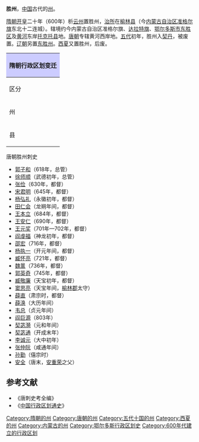 {{for|辽朝的胜州|媵州}}
'''胜州'''，[[中国|中国]]古代的[[州|州]]。

[[隋朝|隋朝]][[开皇|开皇]]二十年（600年）析[[云州_(北魏)|云州]]置胜州，[[治所|治所]]在[[榆林县|榆林县]]（今[[内蒙古自治区|内蒙古自治区]][[准格尔旗|准格尔旗]]东北十二连城）。辖境约今内蒙古自治区准格尔旗、[[达拉特旗|达拉特旗]]、[[鄂尔多斯市|鄂尔多斯市]][[东胜区|东胜区]]及[[黄河|黄河]]东岸[[托克托县|托克托县]]地。[[唐朝|唐朝]]专辖黄河西岸地。[[五代|五代]]初年，胜州入[[契丹|契丹]]，被废置。[[辽朝|辽朝]]另置[[东胜州|东胜州]]。[[西夏|西夏]]又置胜州，后废。
{| align=center class="wikitable" style="width:600px; text-align:center"
|-
!colspan="4" style="background:#ccccff"|'''隋朝行政区划变迁'''
|- align="center"
!区分!!開皇二十年!!区分!!大業三年
|-
|州||'''勝州'''||郡||'''榆林郡'''
|-
|县||[[榆林县|榆林县]] [[富昌县|富昌县]] [[金河县|金河县]]||县||rowspan="2"|[[榆林县|榆林县]] [[富昌县|富昌县]] [[金河县|金河县]]
|}
;唐朝胜州刺史
*[[郭子和|郭子和]]（618年，总管）
*[[徐师顺|徐师顺]]（武德初年，总管）
*[[张俭|张俭]]（630年，都督）
*[[宋君明|宋君明]]（645年，都督）
*[[杨弘礼|杨弘礼]]（永徽初年，都督）
*[[田仁会|田仁会]]（龙朔年间，都督）
*[[王本立|王本立]]（684年，都督）
*[[王安仁|王安仁]]（690年，都督）
*[[王元奖|王元奖]]（701年—702年，都督）
*[[阎虔福|阎虔福]]（神龙初年，都督）
*[[邵宏|邵宏]]（716年，都督）
*[[杨执一|杨执一]]（开元年间，都督）
*[[臧怀亮|臧怀亮]]（721年，都督）
*[[魏暠|魏暠]]（736年，都督）
*[[郭英奇|郭英奇]]（745年，都督）
*[[臧敬廉|臧敬廉]]（天宝初年，都督）
*[[窦思亮|窦思亮]]（天宝年间，[[榆林郡|榆林郡]]太守）
*[[薛直|薛直]]（肃宗时，都督）
*[[薛涣|薛涣]]（大历年间）
*[[韦总|韦总]]（贞元年间）
*[[阎巨源|阎巨源]]（803年）
*[[契苾漪|契苾漪]]（元和年间）
*[[契苾通|契苾通]]（开成末年）
*[[李诚元|李诚元]]（大中初年）
*[[张仲阮|张仲阮]]（咸通年间）
*[[孙勤|孙勤]]（僖宗时）
*[[安全|安全]]（唐末，[[安重荣|安重荣]]之父）

==参考文献==
* 《唐刺史考全编》
* 《[[中国行政区划通史|中国行政区划通史]]》

{{隋朝行政区划|nocat}}
{{唐朝行政区划|nocat}}
{{五代行政區劃|nocat}}
{{DEFAULTSORT:S}}
[[Category:隋朝的州|Category:隋朝的州]]
[[Category:唐朝的州|Category:唐朝的州]] 
[[Category:五代十国的州|Category:五代十国的州]] 
[[Category:西夏的州|Category:西夏的州]]
[[Category:内蒙古的州|Category:内蒙古的州]]
[[Category:鄂尔多斯行政区划史|Category:鄂尔多斯行政区划史]]
[[Category:600年代建立的行政区划|Category:600年代建立的行政区划]]